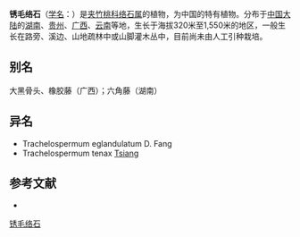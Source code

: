 {{Speciesbox
| name = 锈毛络石
| status = 
| status_system = 
| image = 
| genus = Trachelospermum
| species = dunnii
| authority = (Levl.) Levl.
}}

'''锈毛络石'''（[[学名|学名]]：{{lang|la|''Trachelospermum dunnii''}}）是[[夹竹桃科|夹竹桃科]][[络石属|络石属]]的植物，为中国的特有植物。分布于[[中国大陆|中国大陆]]的[[湖南|湖南]]、[[贵州|贵州]]、[[广西|广西]]、[[云南|云南]]等地，生长于海拔320米至1,550米的地区，一般生长在路旁、溪边、山地疏林中或山脚灌木丛中，目前尚未由人工引种栽培。

== 别名 ==
大黑骨头、橡胶藤（广西）；六角藤（湖南）

== 异名 ==
* Trachelospermum eglandulatum D. Fang
* Trachelospermum tenax [[蒋英_(植物学家)|Tsiang]]

== 参考文献 ==
<div class="references-small">
* {{cite web| url =http://www.bioinfo.cn/db05/KmzwSpecies.php?action=view&id=458| title =锈毛络石| work =《中国高等植物数据库全库》| publisher =中国科学院微生物研究所| author =昆明植物研究所| accessdate =2009-02-21| deadurl =yes| archiveurl =https://web.archive.org/web/20160305023137/http://www.bioinfo.cn/db05/KmzwSpecies.php?action=view&id=458| archivedate =2016-03-05}}
</div>
{{Taxonbar|from=Q15225022}}

[[Category:络石属|锈毛络石]]


{{植物小作品}}